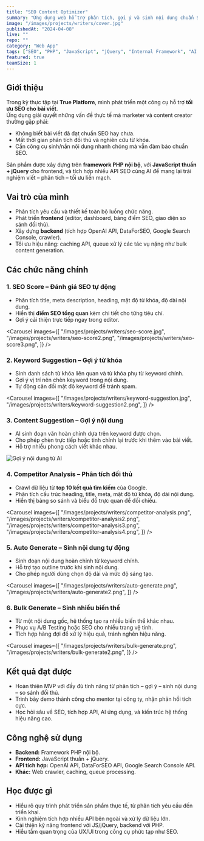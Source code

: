 ```yaml
---
title: "SEO Content Optimizer"
summary: "Ứng dụng web hỗ trợ phân tích, gợi ý và sinh nội dung chuẩn SEO bằng AI và dữ liệu đối thủ, giúp marketer và copywriter tối ưu bài viết nhanh chóng và hiệu quả."
image: "/images/projects/writers/cover.jpg"
publishedAt: "2024-04-08"
live: ""  
repo: ""  
category: "Web App"
tags: ["SEO", "PHP", "JavaScript", "jQuery", "Internal Framework", "AI Integration"]
featured: true
teamSize: 1
---
```


## Giới thiệu

Trong kỳ thực tập tại **True Platform**, mình phát triển một công cụ hỗ trợ **tối ưu SEO cho bài viết**.  
Ứng dụng giải quyết những vấn đề thực tế mà marketer và content creator thường gặp phải:  

- Không biết bài viết đã đạt chuẩn SEO hay chưa.  
- Mất thời gian phân tích đối thủ và nghiên cứu từ khóa.  
- Cần công cụ sinh/nắn nội dung nhanh chóng mà vẫn đảm bảo chuẩn SEO.  

Sản phẩm được xây dựng trên **framework PHP nội bộ**, với **JavaScript thuần + jQuery** cho frontend, và tích hợp nhiều API SEO cùng AI để mang lại trải nghiệm viết – phân tích – tối ưu liền mạch.

## Vai trò của mình

- Phân tích yêu cầu và thiết kế toàn bộ luồng chức năng.  
- Phát triển **frontend** (editor, dashboard, bảng điểm SEO, giao diện so sánh đối thủ).  
- Xây dựng **backend** (tích hợp OpenAI API, DataForSEO, Google Search Console, crawler).  
- Tối ưu hiệu năng: caching API, queue xử lý các tác vụ nặng như bulk content generation.  

## Các chức năng chính

### 1. SEO Score – Đánh giá SEO tự động
- Phân tích title, meta description, heading, mật độ từ khóa, độ dài nội dung.  
- Hiển thị **điểm SEO tổng quan** kèm chi tiết cho từng tiêu chí.  
- Gợi ý cải thiện trực tiếp ngay trong editor.  

<Carousel
  images={[
    "/images/projects/writers/seo-score.jpg",
    "/images/projects/writers/seo-score2.png",
    "/images/projects/writers/seo-score3.png",
  ]}
/>

### 2. Keyword Suggestion – Gợi ý từ khóa
- Sinh danh sách từ khóa liên quan và từ khóa phụ từ keyword chính.  
- Gợi ý vị trí nên chèn keyword trong nội dung.  
- Tự động cân đối mật độ keyword để tránh spam.  


<Carousel
  images={[
    "/images/projects/writers/keyword-suggestion.jpg",
    "/images/projects/writers/keyword-suggestion2.png",
  ]}
/>

### 3. Content Suggestion – Gợi ý nội dung
- AI sinh đoạn văn hoàn chỉnh dựa trên keyword được chọn.  
- Cho phép chèn trực tiếp hoặc tinh chỉnh lại trước khi thêm vào bài viết.  
- Hỗ trợ nhiều phong cách viết khác nhau.  

<Image
  src="/images/projects/writers/content-suggestion.jpg"
  alt="Gợi ý nội dung từ AI"
  width={1919}
  height={908}
  className="w-full h-auto"
/>

### 4. Competitor Analysis – Phân tích đối thủ
- Crawl dữ liệu từ **top 10 kết quả tìm kiếm** của Google.  
- Phân tích cấu trúc heading, title, meta, mật độ từ khóa, độ dài nội dung.  
- Hiển thị bảng so sánh và biểu đồ trực quan để đối chiếu.  

<Carousel
  images={[
    "/images/projects/writers/competitor-analysis.png",
    "/images/projects/writers/competitor-analysis2.png",
    "/images/projects/writers/competitor-analysis3.png",
    "/images/projects/writers/competitor-analysis4.png",
  ]}
/>

### 5. Auto Generate – Sinh nội dung tự động
- Sinh đoạn nội dung hoàn chỉnh từ keyword chính.  
- Hỗ trợ tạo outline trước khi sinh nội dung.  
- Cho phép người dùng chọn độ dài và mức độ sáng tạo.  

<Carousel
  images={[
    "/images/projects/writers/auto-generate.png",
    "/images/projects/writers/auto-generate2.png",
  ]}
/>

### 6. Bulk Generate – Sinh nhiều biến thể
- Từ một nội dung gốc, hệ thống tạo ra nhiều biến thể khác nhau.  
- Phục vụ A/B Testing hoặc SEO cho nhiều trang vệ tinh.  
- Tích hợp hàng đợi để xử lý hiệu quả, tránh nghẽn hiệu năng.  

<Carousel
  images={[
    "/images/projects/writers/bulk-generate.png",
    "/images/projects/writers/bulk-generate2.png",
  ]}
/>

## Kết quả đạt được

- Hoàn thiện MVP với đầy đủ tính năng từ phân tích – gợi ý – sinh nội dung – so sánh đối thủ.  
- Trình bày demo thành công cho mentor tại công ty, nhận phản hồi tích cực.  
- Học hỏi sâu về SEO, tích hợp API, AI ứng dụng, và kiến trúc hệ thống hiệu năng cao.  

## Công nghệ sử dụng

- **Backend:** Framework PHP nội bộ.  
- **Frontend:** JavaScript thuần + jQuery.  
- **API tích hợp:** OpenAI API, DataForSEO API, Google Search Console API.  
- **Khác:** Web crawler, caching, queue processing.  

## Học được gì

- Hiểu rõ quy trình phát triển sản phẩm thực tế, từ phân tích yêu cầu đến triển khai.  
- Kinh nghiệm tích hợp nhiều API bên ngoài và xử lý dữ liệu lớn.  
- Cải thiện kỹ năng frontend với JS/jQuery, backend với PHP.  
- Hiểu tầm quan trọng của UX/UI trong công cụ phức tạp như SEO.  
